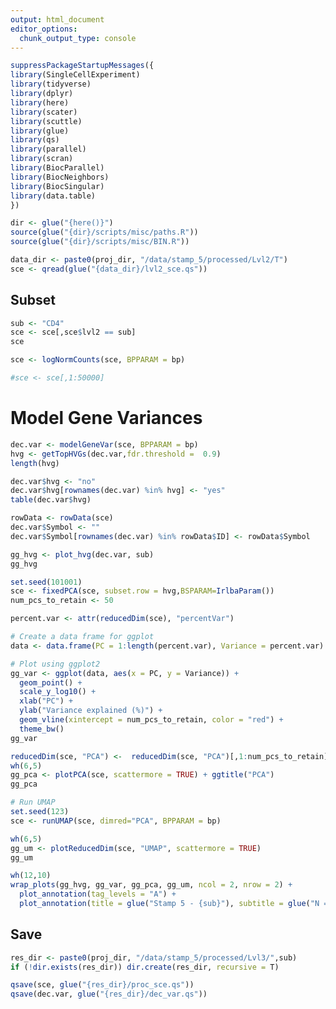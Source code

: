 ```yaml
---
output: html_document
editor_options: 
  chunk_output_type: console
---
```


```r
suppressPackageStartupMessages({
library(SingleCellExperiment)
library(tidyverse)
library(dplyr)
library(here)
library(scater)
library(scuttle)
library(glue)
library(qs)
library(parallel)
library(scran)
library(BiocParallel)
library(BiocNeighbors)
library(BiocSingular)
library(data.table)
})
```

```r
dir <- glue("{here()}")
source(glue("{dir}/scripts/misc/paths.R"))
source(glue("{dir}/scripts/misc/BIN.R"))
```

```r
data_dir <- paste0(proj_dir, "/data/stamp_5/processed/Lvl2/T")
sce <- qread(glue("{data_dir}/lvl2_sce.qs"))
```


## Subset
```r
sub <- "CD4"
sce <- sce[,sce$lvl2 == sub]
sce
```

```r
sce <- logNormCounts(sce, BPPARAM = bp)
```


```r
#sce <- sce[,1:50000]
```

# Model Gene Variances
```r
dec.var <- modelGeneVar(sce, BPPARAM = bp)
hvg <- getTopHVGs(dec.var,fdr.threshold =  0.9)
length(hvg)
```

```r
dec.var$hvg <- "no"
dec.var$hvg[rownames(dec.var) %in% hvg] <- "yes"
table(dec.var$hvg)
```


```r
rowData <- rowData(sce)
dec.var$Symbol <- ""
dec.var$Symbol[rownames(dec.var) %in% rowData$ID] <- rowData$Symbol
```


```r
gg_hvg <- plot_hvg(dec.var, sub)
gg_hvg
```

```r
set.seed(101001)
sce <- fixedPCA(sce, subset.row = hvg,BSPARAM=IrlbaParam())
num_pcs_to_retain <- 50
```


```r
percent.var <- attr(reducedDim(sce), "percentVar")

# Create a data frame for ggplot
data <- data.frame(PC = 1:length(percent.var), Variance = percent.var)

# Plot using ggplot2
gg_var <- ggplot(data, aes(x = PC, y = Variance)) +
  geom_point() +
  scale_y_log10() +
  xlab("PC") +
  ylab("Variance explained (%)") +
  geom_vline(xintercept = num_pcs_to_retain, color = "red") +
  theme_bw()
gg_var
```


```r
reducedDim(sce, "PCA") <-  reducedDim(sce, "PCA")[,1:num_pcs_to_retain]
wh(6,5)
gg_pca <- plotPCA(sce, scattermore = TRUE) + ggtitle("PCA")
gg_pca
```


```r
# Run UMAP
set.seed(123)
sce <- runUMAP(sce, dimred="PCA", BPPARAM = bp)
```


```r
wh(6,5)
gg_um <- plotReducedDim(sce, "UMAP", scattermore = TRUE) 
gg_um
```

```r
wh(12,10)
wrap_plots(gg_hvg, gg_var, gg_pca, gg_um, ncol = 2, nrow = 2) +
  plot_annotation(tag_levels = "A") + 
  plot_annotation(title = glue("Stamp 5 - {sub}"), subtitle = glue("N = {comma(ncol(sce))} cells"))

```


## Save
```r
res_dir <- paste0(proj_dir, "/data/stamp_5/processed/Lvl3/",sub)
if (!dir.exists(res_dir)) dir.create(res_dir, recursive = T)

qsave(sce, glue("{res_dir}/proc_sce.qs"))
qsave(dec.var, glue("{res_dir}/dec_var.qs"))
```
